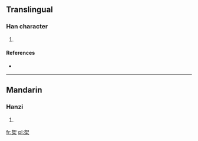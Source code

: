 ==Translingual==

===Han character===
{{Han char|rn=75|rad=木|as=06|sn=10|four=|canj=女口木 (VRD)}}

# {{defn|Han|sort=木06}}

====References====
* {{Han ref|kx=0525.080|dkj=14761|hdz=21208.060|uh=6847|ud=26695}}

----

==Mandarin==

===Hanzi===
{{cmn-hanzi|pin=[[ān]] ([[an1]]), [[rú]] ([[ru2]])|wg=an<sup>1</sup>, ju<sup>2</sup>}}

# {{defn|lang=cmn|sort=木06}}

[[fr:桇]]
[[pl:桇]]